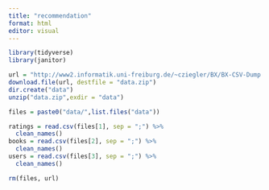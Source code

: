 ```yaml
---
title: "recommendation"
format: html
editor: visual
---
```


```r
library(tidyverse)
library(janitor)
```


```r
url = "http://www2.informatik.uni-freiburg.de/~cziegler/BX/BX-CSV-Dump.zip"
download.file(url, destfile = "data.zip")
dir.create("data")
unzip("data.zip",exdir = "data")   

files = paste0("data/",list.files("data"))

ratings = read.csv(files[1], sep = ";") %>% 
  clean_names()
books = read.csv(files[2], sep = ";") %>% 
  clean_names()
users = read.csv(files[3], sep = ";") %>% 
  clean_names()

rm(files, url)
```


```r

```








































